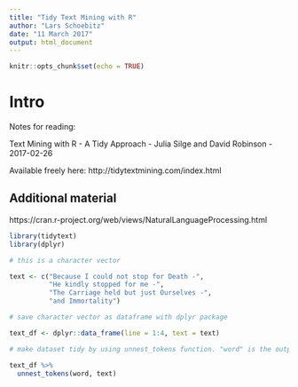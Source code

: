 ```yaml
---
title: "Tidy Text Mining with R"
author: "Lars Schoebitz"
date: "11 March 2017"
output: html_document
---
```


```r
knitr::opts_chunk$set(echo = TRUE)
```

# Intro

Notes for reading:

Text Mining with R - A Tidy Approach - Julia Silge and David Robinson - 2017-02-26

Available freely here: http://tidytextmining.com/index.html

## Additional material

https://cran.r-project.org/web/views/NaturalLanguageProcessing.html

```r

library(tidytext)
library(dplyr)

# this is a character vector

text <- c("Because I could not stop for Death -",
          "He kindly stopped for me -",
          "The Carriage held but just Ourselves -",
          "and Immortality")

# save character vector as dataframe with dplyr package

text_df <- dplyr::data_frame(line = 1:4, text = text)

# make dataset tidy by using unnest_tokens function. "word" is the output variable, text is the input variable

text_df %>%
  unnest_tokens(word, text)

```



